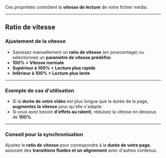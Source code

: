 Ces propriétés contrôlent la **vitesse de lecture** de votre fichier média.

***

## **Ratio de vitesse**

### **Ajustement de la vitesse**

* Saisissez manuellement un **ratio de vitesse** (en pourcentage) ou sélectionnez un **paramètre de vitesse prédéfini**.
* **100% = Vitesse normale**
* **Supérieur à 100% = Lecture plus rapide**
* **Inférieur à 100% = Lecture plus lente**

***

### **Exemple de cas d'utilisation**

* Si la **durée de votre vidéo** est plus longue que la durée de la page, **augmentez la vitesse** pour qu'elle s'adapte.
* Si vous avez besoin **d'effets au ralenti**, réduisez la vitesse en dessous de **100%**.

***

### **Conseil pour la synchronisation**

Ajustez le **ratio de vitesse** pour correspondre à la **durée de votre page**, assurant des **transitions fluides et un alignement** avec d'autres contenus.

